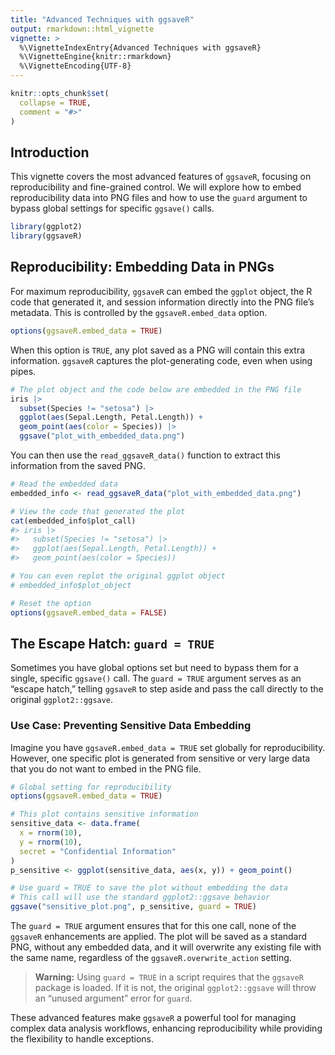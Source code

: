 ```yaml
---
title: "Advanced Techniques with ggsaveR"
output: rmarkdown::html_vignette
vignette: >
  %\VignetteIndexEntry{Advanced Techniques with ggsaveR}
  %\VignetteEngine{knitr::rmarkdown}
  %\VignetteEncoding{UTF-8}
---
```


```r
knitr::opts_chunk$set(
  collapse = TRUE,
  comment = "#>"
)
```

## Introduction

This vignette covers the most advanced features of `ggsaveR`, focusing on reproducibility and fine-grained control. We will explore how to embed reproducibility data into PNG files and how to use the `guard` argument to bypass global settings for specific `ggsave()` calls.

```r
library(ggplot2)
library(ggsaveR)
```

## Reproducibility: Embedding Data in PNGs

For maximum reproducibility, `ggsaveR` can embed the `ggplot` object, the R code that generated it, and session information directly into the PNG file's metadata. This is controlled by the `ggsaveR.embed_data` option.

```r
options(ggsaveR.embed_data = TRUE)
```

When this option is `TRUE`, any plot saved as a PNG will contain this extra information. `ggsaveR` captures the plot-generating code, even when using pipes.

```r
# The plot object and the code below are embedded in the PNG file
iris |>
  subset(Species != "setosa") |>
  ggplot(aes(Sepal.Length, Petal.Length)) +
  geom_point(aes(color = Species)) |>
  ggsave("plot_with_embedded_data.png")
```

You can then use the `read_ggsaveR_data()` function to extract this information from the saved PNG.

```r
# Read the embedded data
embedded_info <- read_ggsaveR_data("plot_with_embedded_data.png")

# View the code that generated the plot
cat(embedded_info$plot_call)
#> iris |>
#>   subset(Species != "setosa") |>
#>   ggplot(aes(Sepal.Length, Petal.Length)) +
#>   geom_point(aes(color = Species))

# You can even replot the original ggplot object
# embedded_info$plot_object
```

```r
# Reset the option
options(ggsaveR.embed_data = FALSE)
```

## The Escape Hatch: `guard = TRUE`

Sometimes you have global options set but need to bypass them for a single, specific `ggsave()` call. The `guard = TRUE` argument serves as an "escape hatch," telling `ggsaveR` to step aside and pass the call directly to the original `ggplot2::ggsave`.

### Use Case: Preventing Sensitive Data Embedding

Imagine you have `ggsaveR.embed_data = TRUE` set globally for reproducibility. However, one specific plot is generated from sensitive or very large data that you do not want to embed in the PNG file.

```r
# Global setting for reproducibility
options(ggsaveR.embed_data = TRUE)

# This plot contains sensitive information
sensitive_data <- data.frame(
  x = rnorm(10),
  y = rnorm(10),
  secret = "Confidential Information"
)
p_sensitive <- ggplot(sensitive_data, aes(x, y)) + geom_point()

# Use guard = TRUE to save the plot without embedding the data
# This call will use the standard ggplot2::ggsave behavior
ggsave("sensitive_plot.png", p_sensitive, guard = TRUE)
```

The `guard = TRUE` argument ensures that for this one call, none of the `ggsaveR` enhancements are applied. The plot will be saved as a standard PNG, without any embedded data, and it will overwrite any existing file with the same name, regardless of the `ggsaveR.overwrite_action` setting.

> **Warning:** Using `guard = TRUE` in a script requires that the `ggsaveR` package is loaded. If it is not, the original `ggplot2::ggsave` will throw an "unused argument" error for `guard`.

These advanced features make `ggsaveR` a powerful tool for managing complex data analysis workflows, enhancing reproducibility while providing the flexibility to handle exceptions.

